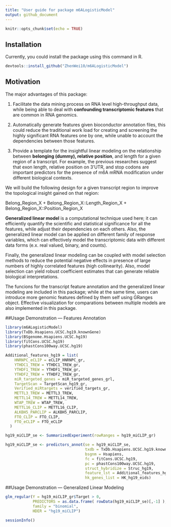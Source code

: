 ```yaml
---
title: "User guide for package m6ALogisticModel"
output: github_document
---
```


```r
knitr::opts_chunk$set(echo = TRUE)
```

## Installation

Currently, you could install the package using this command in R.

```r
devtools::install_github("ZhenWei10/m6ALogisticModel")
```


## Motivation

The major advantages of this package:

1. Facilitate the data mining process on RNA level high-throughput data, while being able to deal with **confounding transcriptomic features** that are common in RNA genomics.

2. Automatically generate features given bioconductor annotation files, this could reduce the traditional work load for creating and screening the highly significant RNA features one by one, while unable to account the dependencies between those features.

3. Provide a template for the insightful linear modeling on the relationship between **belonging (dummy), relative position**, and length for a given region of a transcript. For example, the previous researches suggest that exon length, relative position on 3'UTR, and stop codons are important predictors for the presence of m6A mRNA modification under different biological contexts.

We will build the following design for a given transcript region to improve the topological insight gained on that region:

Belong_Region_X + Belong_Region_X::Length_Region_X + Belong_Region_X::Position_Region_X

**Generalized linear model** is a computational technique used here; it can efficiently quantify the scientific and statistical significance for all the features, while adjust their dependencies on each others. Also, the generalized linear model can be applied on different family of response variables, which can effectively model the transcriptomic data with different data forms (e.x. real valued, binary, and counts).

Finally, the generalized linear modeling can be coupled with model selection methods to reduce the potential negative effects in presence of large numbers of highly correlated features (high collinearity). Also, model selection can yield robust coefficient estimates that can generate reliable biological interpretations.

The funcions for the transcript feature annotation and the generalized linear modeling are included in this package; while at the same time, users can introduce more genomic features defined by them self using GRanges object. Effective visualization for comparations between multiple models are also implemented in this package.

##Usage Demonstration --- Features Annotation

```r
library(m6ALogisticModel)
library(TxDb.Hsapiens.UCSC.hg19.knownGene)
library(BSgenome.Hsapiens.UCSC.hg19)
library(fitCons.UCSC.hg19)
library(phastCons100way.UCSC.hg19)
```


```r
Additional_features_hg19 = list(
    HNRNPC_eCLIP = eCLIP_HNRNPC_gr,
    YTHDC1_TREW = YTHDC1_TREW_gr,
    YTHDF1_TREW = YTHDF1_TREW_gr,
    YTHDF2_TREW = YTHDF2_TREW_gr,
    miR_targeted_genes = miR_targeted_genes_grl,
    TargetScan = TargetScan_hg19_gr,
    Verified_miRtargets = verified_targets_gr,
    METTL3_TREW = METTL3_TREW,
    METTL14_TREW = METTL14_TREW,
    WTAP_TREW = WTAP_TREW,
    METTL16_CLIP = METTL16_CLIP,
    ALKBH5_PARCLIP = ALKBH5_PARCLIP,
    FTO_CLIP = FTO_CLIP,
    FTO_eCLIP = FTO_eCLIP
  )

hg19_miCLIP_se <- SummarizedExperiment(rowRanges = hg19_miCLIP_gr)

hg19_miCLIP_se <- predictors_annot(se = hg19_miCLIP_se,
                                   txdb = TxDb.Hsapiens.UCSC.hg19.knownGene,
                                   bsgnm = Hsapiens,
                                   fc = fitCons.UCSC.hg19,
                                   pc = phastCons100way.UCSC.hg19,
                                   struct_hybridize = Struc_hg19,
                                   feature_lst = Additional_features_hg19,
                                   hk_genes_list = HK_hg19_eids)
```

##Usage Demonstration --- Generalized Linear Modeling


```r
glm_regular(Y = hg19_miCLIP_gr$Target > 0,
            PREDICTORS = as.data.frame( rowData(hg19_miCLIP_se)[,-1] ),
            family = "binomial",
            HDER = "hg19_miCLIP")
```


```r
sessionInfo()
```

